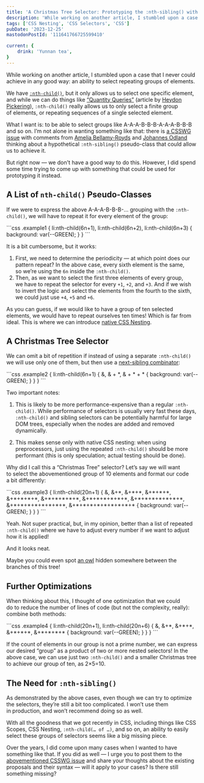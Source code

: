 ```yaml
---
title: 'A Christmas Tree Selector: Prototyping the :nth-sibling() with CSS Nesting'
description: 'While working on another article, I stumbled upon a case that I never could achieve in any good way: an ability to select repeating groups of elements. Native CSS Nesting could help us, and we could even optimize it a bit, but I am arguing that we still require something like `:nth-sibling()` in CSS.'
tags: ['CSS Nesting', 'CSS Selectors', 'CSS']
pubDate: '2023-12-25'
mastodonPostId: '111641766725599410'

current: {
    drink: 'Yunnan tea',
}
---
```



While working on another article, I stumbled upon a case that I never could achieve in any good way: an ability to select repeating groups of elements.

We have [`:nth-child()`](https://developer.mozilla.org/en-US/docs/Web/CSS/:nth-child), but it only allows us to select one specific element, and while we can do things like [“Quantity Queries”](https://alistapart.com/article/quantity-queries-for-css/) (article by [Heydon Pickering](https://heydonworks.com/)), `:nth-child()` really allows us to only select a finite group of elements, or repeating sequences of a single selected element.

What I want is: to be able to select groups like A-A-A-B-B-B-A-A-A-B-B-B and so on. I’m not alone in wanting something like that: there is [a CSSWG issue](https://github.com/w3c/csswg-drafts/issues/3813) with comments from [Amelia Bellamy-Royds](https://github.com/AmeliaBR) and [Johannes Odland](https://johannesodland.github.io/) thinking about a hypothetical `:nth-sibling()` pseudo-class that could allow us to achieve it.

But right now — we don't have a good way to do this. However, I did spend some time trying to come up with something that could be used for prototyping it instead.

## A List of `nth-child()` Pseudo-Classes

If we were to express the above A-A-A-B-B-B-… grouping with the `:nth-child()`, we will have to repeat it for every element of the group:

<LiveExample class="example example1" caption="A live example showing an ordered list of twelve items, where the first three items, as well as those from seventh to ninth, have a green background.">
```css
.example1 {
    li:nth-child(6n+1),
    li:nth-child(6n+2),
    li:nth-child(6n+3) {
        background: var(--GREEN);
    }
}
```
<style>{`
    .example ol {
        font-size: 0.75em;
        max-height: 50vh;
        overflow: auto;
    }
`}</style>
<Example count={3} />
</LiveExample>

It is a bit cumbersome, but it works:

1. First, we need to determine the periodicity — at which point does our pattern repeat? In the above case, every sixth element is the same, so we’re using the `6n` inside the `:nth-child()`.
2. Then, as we want to select the first three elements of every group, we have to repeat the selector for every `+1`, `+2`, and `+3`. And if we wish to invert the logic and select the elements from the fourth to the sixth, we could just use `+4`, `+5` and `+6`.

As you can guess, if we would like to have a group of ten selected elements, we would have to repeat ourselves ten times! Which is far from ideal. This is where we can introduce [native CSS Nesting](https://drafts.csswg.org/css-nesting-1/).

## A Christmas Tree Selector

We can omit a bit of repetition if instead of using a separate `:nth-child()` we will use only one of them, but then use a [next-sibling combinator](https://developer.mozilla.org/en-US/docs/Web/CSS/Next-sibling_combinator):

<LiveExample class="example example2" caption="A live example showing an ordered list of twelve items, where the first three items, as well as those from seventh to ninth, have a green background.">
```css
.example2 {
    li:nth-child(6n+1) {
        &,
        & + *,
        & + * + * {
            background: var(--GREEN);
        }
    }
}
```
<Example count={3} />
</LiveExample>

Two important notes:

1. This is likely to be more performance-expensive than a regular `:nth-child()`. While performance of selectors is usually very fast these days, `:nth-child()` and sibling selectors can be potentially harmful for large DOM trees, especially when the nodes are added and removed dynamically.

2. This makes sense only with native CSS nesting: when using preprocessors, just using the repeated `:nth-child()` should be more performant (this is only speculation; actual testing should be done).

Why did I call this a “Christmas Tree” selector? Let’s say we will want to select the abovementioned group of 10 elements and format our code a bit differently:

<LiveExample class="example example3" caption="A live example showing an ordered list of fourty items, where the first ten items, as well as those from 21st to 30th, have a green background.">
```css
.example3 {
    li:nth-child(20n+1) {
                 &,
                &+*,
               &+*+*,
              &+*+*+*,
             &+*+*+*+*,
            &+*+*+*+*+*,
           &+*+*+*+*+*+*,
          &+*+*+*+*+*+*+*,
         &+*+*+*+*+*+*+*+*,
        &+*+*+*+*+*+*+*+*+*
                 {
            background: var(--GREEN);
        }
    }
}
```
<Example count={10} />
</LiveExample>

Yeah. Not super practical, but, in my opinion, better than a list of repeated `:nth-child()` where we have to adjust every number if we want to adjust how it is applied!

And it looks neat.

Maybe you could even spot [an owl](https://alistapart.com/article/axiomatic-css-and-lobotomized-owls/) hidden somewhere between the branches of this tree!

## Further Optimizations

When thinking about this, I thought of one optimization that we could do to reduce the number of lines of code (but not the complexity, really): combine both methods:

<LiveExample class="example example4" caption="A live example showing an ordered list of fourty items, where the first ten items, as well as those from 21st to 30th, have a green background.">
```css
.example4 {
    li:nth-child(20n+1),
    li:nth-child(20n+6) {
            &,
           &+*,
          &+*+*,
         &+*+*+*,
        &+*+*+*+*
            {
            background: var(--GREEN);
        }
    }
}
```
<Example count={10} />
</LiveExample>

If the count of elements in our group is not a prime number, we can express our desired “group” as a product of two or more nested selectors! In the above case, we can use just two `:nth-child()` and a smaller Christmas tree to achieve our group of ten, as 2×5=10.

## The Need for `:nth-sibling()`

As demonstrated by the above cases, even though we can try to optimize the selectors, they’re still a bit too complicated. I won’t use them in production, and won’t recommend doing so as well.

With all the goodness that we got recently in CSS, including things like CSS Scopes, CSS Nesting, `:nth-child(… of …)`, and so on, an ability to easily select these groups of selectors seems like a big missing piece.

Over the years, I did come upon many cases when I wanted to have something like that. If you did as well — I urge you to post them to the [abovementioned CSSWG issue](https://github.com/w3c/csswg-drafts/issues/3813) and share your thoughts about the existing proposals and their syntax — will it apply to your cases? Is there still something missing?
